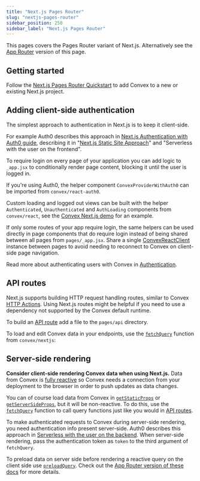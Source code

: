 ```yaml
---
title: "Next.js Pages Router"
slug: "nextjs-pages-router"
sidebar_position: 250
sidebar_label: "Next.js Pages Router"
---
```



This pages covers the Pages Router variant of Next.js. Alternatively see the
[App Router](/client/react/nextjs/nextjs.mdx) version of this page.

## Getting started

Follow the
[Next.js Pages Router Quickstart](/client/react/nextjs-pages-router/quickstart-nextjs-pages-router.mdx)
to add Convex to a new or existing Next.js project.

## Adding client-side authentication

The simplest approach to authentication in Next.js is to keep it client-side.

For example Auth0 describes this approach in
[Next.js Authentication with Auth0 guide](https://auth0.com/blog/ultimate-guide-nextjs-authentication-auth0),
describing it in
"[Next.js Static Site Approach](https://auth0.com/blog/ultimate-guide-nextjs-authentication-auth0/#Next-js-Static-Site-Approach)"
and "Serverless with the user on the frontend".

To require login on every page of your application you can add logic to
`_app.jsx` to conditionally render page content, blocking it until the user is
logged in.

If you're using Auth0, the helper component `ConvexProviderWithAuth0` can be
imported from `convex/react-auth0`.

<Snippet
  title="pages/_app.jsx"
  snippet="simpleAuthedApp"
  source={simpleAuthedAppTSX}
/>

Custom loading and logged out views can be built with the helper
`Authenticated`, `Unauthenticated` and `AuthLoading` components from
`convex/react`, see the
[Convex Next.js demo](https://github.com/get-convex/convex-demos/tree/main/nextjs-pages-router/pages/_app.jsx)
for an example.

If only some routes of your app require login, the same helpers can be used
directly in page components that do require login instead of being shared
between all pages from `pages/_app.jsx`. Share a single
[ConvexReactClient](/api/classes/react.ConvexReactClient) instance between pages
to avoid needing to reconnect to Convex on client-side page navigation.

Read more about authenticating users with Convex in [Authentication](/auth.mdx).

## API routes

Next.js supports building HTTP request handling routes, similar to Convex
[HTTP Actions](/functions/http-actions.mdx). Using Next.js routes might be
helpful if you need to use a dependency not supported by the Convex default
runtime.

To build an [API route](https://nextjs.org/docs/api-routes/introduction) add a
file to the `pages/api` directory.

To load and edit Convex data in your endpoints, use the
[`fetchQuery`](/api/modules/nextjs#fetchquery) function from `convex/nextjs`:

<Snippet title="pages/api/clicks.js" source={apiTS} />

## Server-side rendering

**Consider client-side rendering Convex data when using Next.js.** Data from
Convex is
[fully reactive](/functions/query-functions.mdx#caching--reactivity--consistency)
so Convex needs a connection from your deployment to the browser in order to
push updates as data changes.

You can of course load data from Convex in
[`getStaticProps`](https://nextjs.org/docs/basic-features/data-fetching/get-static-props)
or
[`getServerSideProps`](https://nextjs.org/docs/basic-features/data-fetching/get-server-side-props),
but it will be non-reactive. To do this, use the
[`fetchQuery`](/api/modules/nextjs#fetchquery) function to call query functions
just like you would in [API routes](#api-routes).

To make authenticated requests to Convex during server-side rendering, you need
authentication info present server-side. Auth0 describes this approach in
[Serverless with the user on the backend](https://auth0.com/blog/ultimate-guide-nextjs-authentication-auth0/#Serverless-with-the-user-on-the-backend).
When server-side rendering, pass the authentication token as `token` to the
third argument of `fetchQuery`.

To preload data on server side before rendering a reactive query on the client
side use [`preloadQuery`](/api/modules/nextjs#preloadquery). Check out the
[App Router version of these docs](/client/react/nextjs/nextjs-server-rendering.mdx)
for more details.
